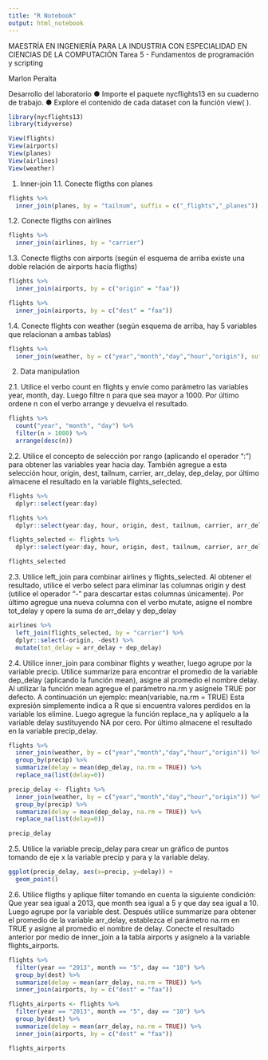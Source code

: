 ---
title: "R Notebook"
output: html_notebook
---

MAESTRÍA EN INGENIERÍA PARA LA INDUSTRIA CON ESPECIALIDAD EN CIENCIAS DE LA COMPUTACIÓN
Tarea 5 - Fundamentos de programación y scripting

Marlon Peralta

Desarrollo del laboratorio
● Importe el paquete nycflights13 en su cuaderno de trabajo.
● Explore el contenido de cada dataset con la función view( ).

```{r}
library(nycflights13)
library(tidyverse)

View(flights)
View(airports)
View(planes)
View(airlines)
View(weather)
```

1. Inner-join
1.1. Conecte fligths con planes

```{r}
flights %>%
  inner_join(planes, by = "tailnum", suffix = c("_flights","_planes"))
```

1.2. Conecte fligths con airlines

```{r}
flights %>%
  inner_join(airlines, by = "carrier")
```

1.3. Conecte fligths con airports (según el esquema de arriba existe una doble relación de airports hacía fligths)

```{r}
flights %>%
  inner_join(airports, by = c("origin" = "faa"))

flights %>%
  inner_join(airports, by = c("dest" = "faa"))
```

1.4. Conecte flights con weather (según esquema de arriba, hay 5 variables que relacionan a ambas tablas)

```{r}
flights %>%
  inner_join(weather, by = c("year","month","day","hour","origin"), suffix = c("_flights","_weather"))
```

2. Data manipulation

2.1. Utilice el verbo count en flights y envíe como parámetro las variables year, month, day.
Luego filtre n para que sea mayor a 1000. Por último ordene n con el verbo arrange y
devuelva el resultado.

```{r}
flights %>%
  count("year", "month", "day") %>%
  filter(n > 1000) %>%
  arrange(desc(n))
```
2.2. Utilice el concepto de selección por rango (aplicando el operador “:”) para obtener las
variables year hacia day. También agregue a esta selección hour, origin, dest, tailnum, carrier, arr_delay, dep_delay, por último almacene el resultado en la variable flights_selected.

```{r}
flights %>%
  dplyr::select(year:day)

flights %>%
  dplyr::select(year:day, hour, origin, dest, tailnum, carrier, arr_delay, dep_delay)

flights_selected <- flights %>%
  dplyr::select(year:day, hour, origin, dest, tailnum, carrier, arr_delay, dep_delay)

flights_selected

```
2.3. Utilice left_join para combinar airlines y flights_selected. Al obtener el resultado, utilice
el verbo select para eliminar las columnas origin y dest (utilice el operador “-” para descartar estas columnas únicamente). Por último agregue una nueva columna con el verbo mutate, asigne el nombre tot_delay y opere la suma de arr_delay y dep_delay 

```{r}
airlines %>%
  left_join(flights_selected, by = "carrier") %>%
  dplyr::select(-origin, -dest) %>%
  mutate(tot_delay = arr_delay + dep_delay)
```
2.4. Utilice inner_join para combinar flights y weather, luego agrupe por la variable precip. Utilice summarize para encontrar el promedio de la variable dep_delay (aplicando la función mean), asigne al promedio el nombre delay. Al utilizar la función mean agregue el parámetro na.rm y asígnele TRUE por defecto. A continuación un ejemplo: mean(variable, na.rm = TRUE)
Esta expresión simplemente indica a R que si encuentra valores perdidos en la variable los elimine. Luego agregue la función replace_na y aplíquelo a la variable delay sustituyendo NA
por cero. Por último almacene el resultado en la variable precip_delay.

```{r}
flights %>%
  inner_join(weather, by = c("year","month","day","hour","origin")) %>%
  group_by(precip) %>%
  summarize(delay = mean(dep_delay, na.rm = TRUE)) %>%
  replace_na(list(delay=0))

precip_delay <- flights %>%
  inner_join(weather, by = c("year","month","day","hour","origin")) %>%
  group_by(precip) %>%
  summarize(delay = mean(dep_delay, na.rm = TRUE)) %>%
  replace_na(list(delay=0))

precip_delay
```
2.5. Utilice la variable precip_delay para crear un gráfico de puntos tomando de eje x la
variable precip y para y la variable delay.

```{r}
ggplot(precip_delay, aes(x=precip, y=delay)) +
  geom_point()
```
2.6. Utilice fligths y aplique filter tomando en cuenta la siguiente condición: Que year sea igual a 2013, que month sea igual a 5 y que day sea igual a 10. Luego agrupe por la variable dest. Después utilice summarize para obtener el promedio de la variable arr_delay, establezca el parámetro na.rm en TRUE y asigne al promedio el nombre de delay. Conecte el resultado anterior por medio de inner_join a la tabla airports y asignelo a la variable flights_airports.

```{r}
flights %>%
  filter(year == "2013", month == "5", day == "10") %>%
  group_by(dest) %>%
  summarize(delay = mean(arr_delay, na.rm = TRUE)) %>%
  inner_join(airports, by = c("dest" = "faa"))

flights_airports <- flights %>%
  filter(year == "2013", month == "5", day == "10") %>%
  group_by(dest) %>%
  summarize(delay = mean(arr_delay, na.rm = TRUE)) %>%
  inner_join(airports, by = c("dest" = "faa"))

flights_airports
```

